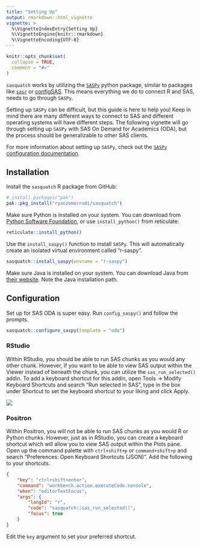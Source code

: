 ```yaml
---
title: "Setting Up"
output: rmarkdown::html_vignette
vignette: >
  %\VignetteIndexEntry{Setting Up}
  %\VignetteEngine{knitr::rmarkdown}
  %\VignetteEncoding{UTF-8}
---
```


```r
knitr::opts_chunk$set(
  collapse = TRUE,
  comment = "#>"
)
```

`sasquatch` works by utilizing the [`SASPy`](https://sassoftware.github.io/SASPy/) python package, similar to packages like [`sasr`](https://github.com/insightsengineering/sasr) or [configSAS](https://github.com/baselr/configSAS). This means everything we do to connect R and SAS, needs to go through `SASPy`.

Setting up `SASPy` can be difficult, but this guide is here to help you! Keep in mind there are many different ways to connect to SAS and different operating systems will have different steps. The following vignette will go through setting up `SASPy` with SAS On Demand for Academics (ODA), but the process should be generalizable to other SAS clients.

For more information about setting up `SASPy`, check out the [`SASPy` configuration documentation](https://sassoftware.github.io/SASPy/configuration.html#).

## Installation

Install the `sasquatch` R package from GitHub:

```r
# install.packages("pak")
pak::pkg_install("ryanzomorrodi/sasquatch")
```

Make sure Python is installed on your system. You can download from [Python Software Foundation](https://www.python.org/downloads'), or use `install_python()` from reticulate:

```r
reticulate::install_python()
```

Use the `install_saspy()` function to install `SASPy`. This will automatically create an isolated virtual environment called "r-saspy".

```r
sasquatch::install_saspy(envname = "r-saspy")
```

Make sure Java is installed on your system. You can download Java from [their website](https://www.java.com/en/download/). Note the Java installation path.

## Configuration

Set up for SAS ODA is super easy. Run `config_saspy()` and follow the prompts.

```r
sasquatch::configure_saspy(template = "oda")
```

### RStudio

Within RStudio, you should be able to run SAS chunks as you would any other chunk. However, if you want to be able to view SAS output within the Viewer instead of beneath the chunk, you can utilize the `sas_run_selected()` addin. To add a keyboard shortcut for this addin, open Tools -\> Modify Keyboard Shortcuts and search "Run selected in SAS", type in the box under Shortcut to set the keyboard shortcut to your liking and click Apply.

![](images/rstudio_shrtcts.png)

### Positron

Within Positron, you will not be able to run SAS chunks as you would R or Python chunks. However, just as in RStudio, you can create a keyboard shortcut which will allow you to view SAS output within the Plots pane. Open up the command palette with `ctrl+shift+p` or `command+shift+p` and search "Preferences: Open Keyboard Shortcuts (JSON)". Add the following to your shortcuts.

``` json
{
    "key": "ctrl+shift+enter",
    "command": "workbench.action.executeCode.console",
    "when": "editorTextFocus",
    "args": {
        "langId": "r",
        "code": "sasquatch::sas_run_selected()",
        "focus": true
    }
}
```

Edit the `key` argument to set your preferred shortcut.